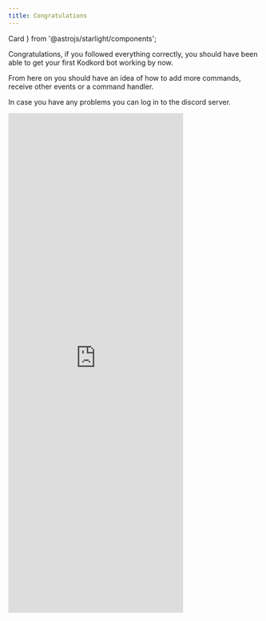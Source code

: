 ```yaml
---
title: Congratulations
---
```


  Card
} from '@astrojs/starlight/components';

Congratulations, if you followed everything correctly, you should have been able to get your first Kodkord bot working by now.

From here on you should have an idea of how to add more commands, receive other events or a command handler.

In case you have any problems you can log in to the discord server.

<div class="discord-widget">
<iframe src="https://discord.com/widget?id=1092930557001879552&theme=dark" width="350px" height="1000px" allowtransparency="true" frameborder="0" sandbox="allow-popups allow-popups-to-escape-sandbox allow-same-origin allow-scripts"></iframe>
</div>